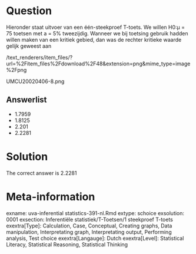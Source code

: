 Question
========

Hieronder staat uitvoer van een één-steekproef T-toets. We willen H0:µ = 75 toetsen met a = 5% tweezijdig. Wanneer we bij toetsing gebruik hadden willen maken van een kritiek gebied, dan was de rechter kritieke waarde gelijk geweest aan 

 /text_renderers/item_files/?url=%2Fitem_files%2Fdownload%2F48&extension=png&mime_type=image%2Fpng 

 UMCU20020406-8.png 

Answerlist
----------
* 1.7959
* 1.8125
* 2.201
* 2.2281

Solution
========

The correct answer is  2.2281 

Meta-information
================
exname: uva-inferential statistics-391-nl.Rmd 
extype: schoice 
exsolution: 0001 
exsection: Inferentiële statistiek/T-Toetsen/1 steekproef T-toets
exextra[Type]: Calculation, Case, Conceptual, Creating graphs, Data manipulation, Interpretating graph, Interpretating output, Performing analysis, Test choice 
exextra[Langauge]: Dutch 
exextra[Level]: Statistical Literacy, Statistical Reasoning, Statistical Thinking 
